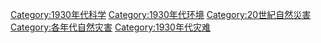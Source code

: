 [[Category:1930年代科学|Category:1930年代科学]]
[[Category:1930年代环境|Category:1930年代环境]]
[[Category:20世紀自然災害|Category:20世紀自然災害]]
[[Category:各年代自然灾害|Category:各年代自然灾害]]
[[Category:1930年代灾难|Category:1930年代灾难]]